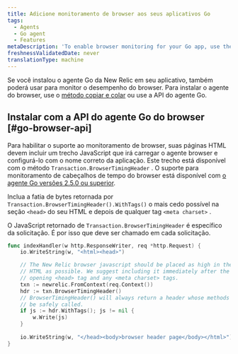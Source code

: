 ```yaml
---
title: Adicione monitoramento de browser aos seus aplicativos Go
tags:
  - Agents
  - Go agent
  - Features
metaDescription: 'To enable browser monitoring for your Go app, use the copy and paste method, or use the Go agent''s browser API.'
freshnessValidatedDate: never
translationType: machine
---
```


Se você instalou o agente Go da New Relic em seu aplicativo, também poderá usar [<InlinePopover type="browser"/>](/docs/browser/new-relic-browser/getting-started/introduction-new-relic-browser)para monitor o desempenho do browser. Para instalar o agente do browser, use o [método copiar e colar](/docs/browser/new-relic-browser/installation/install-new-relic-browser-agent#copy-paste-app) ou use a API do agente Go.

## Instalar com a API do agente Go do browser [#go-browser-api]

Para habilitar o suporte ao monitoramento de browser, suas páginas HTML devem incluir um trecho JavaScript que irá carregar o agente browser e configurá-lo com o nome correto da aplicação. Este trecho está disponível com o método `Transaction.BrowserTimingHeader` . O suporte para monitoramento de cabeçalhos de tempo do browser está disponível com [o agente Go versões 2.5.0 ou superior](/docs/release-notes/agent-release-notes/go-release-notes).

Inclua a fatia de bytes retornada por `Transaction.BrowserTimingHeader().WithTags()` o mais cedo possível na seção `<head>` do seu HTML e depois de qualquer tag `<meta charset>` .

O JavaScript retornado de `Transaction.BrowserTimingHeader` é específico da solicitação. É por isso que deve ser chamado em cada solicitação.

```go
func indexHandler(w http.ResponseWriter, req *http.Request) {
    io.WriteString(w, "<html><head>")

    // The New Relic browser javascript should be placed as high in the
    // HTML as possible. We suggest including it immediately after the
    // opening <head> tag and any <meta charset> tags.
    txn := newrelic.FromContext(req.Context())
    hdr := txn.BrowserTimingHeader()
    // BrowserTimingHeader() will always return a header whose methods can
    // be safely called.
    if js := hdr.WithTags(); js != nil {
        w.Write(js)
    }
    
    io.WriteString(w, "</head><body>browser header page</body></html>")
}
```